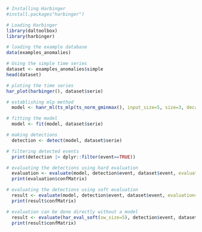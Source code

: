 ```r
# Installing Harbinger
#install.packages"harbinger")
```

```r
# Loading Harbinger
library(daltoolbox)
library(harbinger) 
```

```r
# loading the example database
data(examples_anomalies)
```

```r
# Using the simple time series 
dataset <- examples_anomalies$simple
head(dataset)
```

```r
# ploting the time series
har_plot(harbinger(), dataset$serie)
```

```r
# establishing mlp method 
  model <- hanr_ml(ts_mlp(ts_norm_gminmax(), input_size=5, size=3, decay=0))
```

```r
# fitting the model
  model <- fit(model, dataset$serie)
```

```r
# making detections 
  detection <- detect(model, dataset$serie)
```

```r
# filtering detected events
  print(detection |> dplyr::filter(event==TRUE))
```

```r
# evaluating the detections using hard evaluation
  evaluation <- evaluate(model, detection$event, dataset$event, evaluation=har_eval())
  print(evaluation$confMatrix)
```

```r
# evaluating the detections using soft evaluation
  result <- evaluate(model, detection$event, dataset$event, evaluation=har_eval_soft(sw_size=5))
  print(result$confMatrix)
```

```r
# evaluation can be done directly without a model 
  result <- evaluate(har_eval_soft(sw_size=5), detection$event, dataset$event)
  print(result$confMatrix)
```

